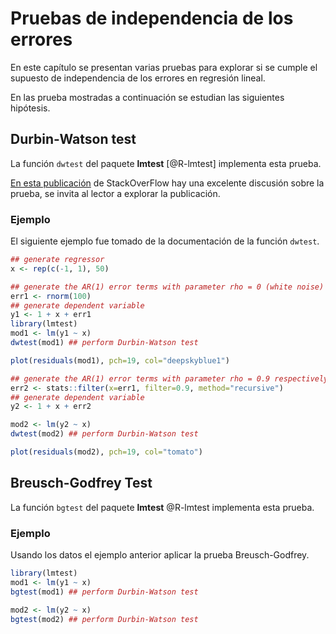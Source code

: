 # Pruebas de independencia de los errores {#indep}
En este capítulo se presentan varias pruebas para explorar si se cumple el supuesto de independencia de los errores en regresión lineal.

En las prueba mostradas a continuación se estudian las siguientes hipótesis.

\begin{align*} 
H_0 &: \text{los errores son independientes.} \\ 
H_1 &: \text{los errores no son independientes.}
\end{align*}


## Durbin-Watson test {-}
La función `dwtest` del paquete **lmtest** [@R-lmtest] implementa esta prueba.

[En esta publicación](https://stats.stackexchange.com/questions/14914/how-to-test-the-autocorrelation-of-the-residuals) de StackOverFlow hay una excelente discusión sobre la prueba, se invita al lector a explorar la publicación.

### Ejemplo {-}
El siguiente ejemplo fue tomado de la documentación de la función `dwtest`.

```r
## generate regressor
x <- rep(c(-1, 1), 50)

## generate the AR(1) error terms with parameter rho = 0 (white noise)
err1 <- rnorm(100)
## generate dependent variable
y1 <- 1 + x + err1
library(lmtest)
mod1 <- lm(y1 ~ x)
dwtest(mod1) ## perform Durbin-Watson test

plot(residuals(mod1), pch=19, col="deepskyblue1")
```



```r
## generate the AR(1) error terms with parameter rho = 0.9 respectively
err2 <- stats::filter(x=err1, filter=0.9, method="recursive")
## generate dependent variable
y2 <- 1 + x + err2

mod2 <- lm(y2 ~ x)
dwtest(mod2) ## perform Durbin-Watson test

plot(residuals(mod2), pch=19, col="tomato")
```

## Breusch-Godfrey Test {-}
La función `bgtest` del paquete **lmtest** @R-lmtest implementa esta prueba.

### Ejemplo {-}
Usando los datos el ejemplo anterior aplicar la prueba Breusch-Godfrey.

```r
library(lmtest)
mod1 <- lm(y1 ~ x)
bgtest(mod1) ## perform Durbin-Watson test

mod2 <- lm(y2 ~ x)
bgtest(mod2) ## perform Durbin-Watson test
```


